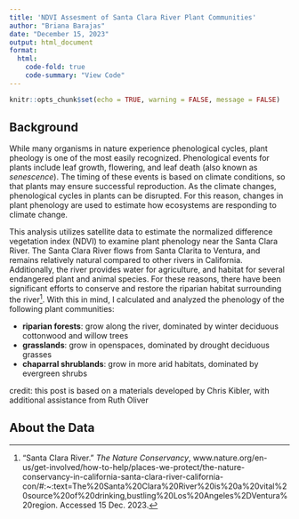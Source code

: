 ```yaml
---
title: 'NDVI Assesment of Santa Clara River Plant Communities'
author: "Briana Barajas"
date: "December 15, 2023"
output: html_document
format: 
  html:
    code-fold: true
    code-summary: "View Code"
---
```


```r
knitr::opts_chunk$set(echo = TRUE, warning = FALSE, message = FALSE)
```

## Background

While many organisms in nature experience phenological cycles, plant pheology is one of the most easily recognized. Phenological events for plants include leaf growth, flowering, and leaf death (also known as *senescence*). The timing of these events is based on climate conditions, so that plants may ensure successful reproduction. As the climate changes, phenological cycles in plants can be disrupted. For this reason, changes in plant phenology are used to estimate how ecosystems are responding to climate change.

This analysis utilizes satellite data to estimate the normalized difference vegetation index (NDVI) to examine plant phenology near the Santa Clara River. The Santa Clara River flows from Santa Clarita to Ventura, and remains relatively natural compared to other rivers in California. Additionally, the river provides water for agriculture, and habitat for several endangered plant and animal species. For these reasons, there have been significant efforts to conserve and restore the riparian habitat surrounding the river[^1]. With this in mind, I calculated and analyzed the phenology of the following plant communities:

[^1]: "Santa Clara River." *The Nature Conservancy*, www.nature.org/en-us/get-involved/how-to-help/places-we-protect/the-nature-conservancy-in-california-santa-clara-river-california-con/#:\~:text=The%20Santa%20Clara%20River%20is%20a%20vital%20source%20of%20drinking,bustling%20Los%20Angeles%2DVentura%20region. Accessed 15 Dec. 2023.

-   **riparian forests**: grow along the river, dominated by winter deciduous cottonwood and willow trees
-   **grasslands**: grow in openspaces, dominated by drought deciduous grasses
-   **chaparral shrublands**: grow in more arid habitats, dominated by evergreen shrubs

credit: this post is based on a materials developed by Chris Kibler, with additional assistance from Ruth Oliver

## About the Data
